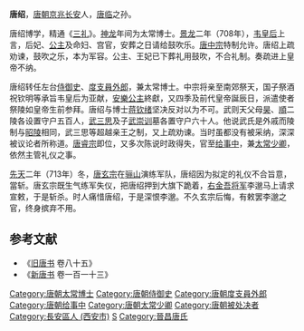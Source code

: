 '''唐绍'''{{BD|7世纪||713年||catIdx=T}}，[[唐朝|唐朝]][[京兆|京兆]][[长安|长安]]人，[[唐临|唐临]]之孙。

唐绍博学，精通《[[三礼|三礼]]》。[[神龙|神龙]]年间为太常博士。[[景龙|景龙]]二年（708年），[[韦皇后|韦皇后]]上言，后妃、[[公主|公主]]及命妇、宫官，安葬之日请给鼓吹乐。[[唐中宗|唐中宗]]特制允许。唐绍上疏劝谏，鼓吹之乐，本为军容。公主、王妃已下葬礼用鼓吹，不合礼制。奏疏进上皇帝不纳。

唐绍转任左台[[侍御史|侍御史]]、[[度支|度支]][[員外郎|員外郎]]，兼太常博士。中宗将亲至南郊祭天，国子祭酒祝钦明等承旨韦皇后为亚献，[[安樂公主|安樂公主]]終獻，又四季及前代皇帝誕辰日，派遣使者祭陵如皇帝生前参拜。唐绍与博士[[蒋钦绪|蒋钦绪]]坚决反对以为不可。武则天父母[[昊陵|昊]]、[[唐順陵|順]]二陵各设置守户五百人，[[武三思|武三思]]及子[[武崇训|武崇训]]墓各置守户六十人。他说武氏是外戚而陵制与[[唐昭陵|昭陵]]相同，武三思等超越亲王之制，又上疏劝谏。当时虽都没有被采纳，深深被议论者所称道。[[唐睿宗|唐睿宗]]即位，又多次陈说时政得失，官至[[给事中|给事中]]，兼[[太常|太常少卿]]，依然主管礼仪之事。

[[先天|先天]]二年（713年）冬，[[唐玄宗|唐玄宗]]在[[骊山|骊山]]演练军队，唐绍因为拟定的礼仪不合旨意，當斩。唐玄宗既生气练军失仪，把唐绍押到大旗下跪着，[[右金吾将军|右金吾将军]]李邈马上请求宣敕，于是斩杀。时人痛惜唐绍，于是深恨李邈。不久玄宗后悔，有敕罢李邈之官，终身摈弃不用。

==参考文献==
*《[[旧唐书|旧唐书]] 卷八十五》 
*《[[新唐书|新唐书]] 卷一百一十三》 

{{DEFAULTSORT:T}}
[[Category:唐朝太常博士|Category:唐朝太常博士]]
[[Category:唐朝侍御史|Category:唐朝侍御史]]
[[Category:唐朝度支員外郎|Category:唐朝度支員外郎]]
[[Category:唐朝给事中|Category:唐朝给事中]]
[[Category:唐朝太常少卿|Category:唐朝太常少卿]]
[[Category:唐朝被处决者|Category:唐朝被处决者]]
[[Category:長安區人_(西安市)|Category:長安區人 (西安市)]]
[[Category:唐姓|S]]
[[Category:晉昌唐氏|Category:晉昌唐氏]]